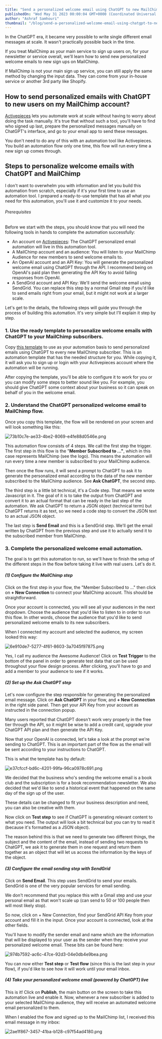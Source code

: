 ```yaml
---
title: "Send a personalized welcome email using ChatGPT to new MailChimp subscribers"
publishedOn: "Wed May 31 2023 00:00:04 GMT+0000 (Coordinated Universal Time)"
author: "Ashraf Samhouri"
thumbnail: "/blog/send-a-personalized-welcome-email-using-chatgpt-to-new-mailchimp-subscribers/thumbnail.png"
---
```


In the ChatGPT era, it became very possible to write single different email messages at scale. It wasn't practically possible back in the time.

If you treat MailChimp as your main service to sign up users on, for your newsletter or service overall, we'll learn how to send new personalized welcome emails to new sign ups on MailChimp.

If MailChimp is not your main sign up service, you can still apply the same method by changing the input data. They can come from your in-house service or another 3rd party like Shopify.

How to send personalized emails with ChatGPT to new users on my MailChimp account?
----------------------------------------------------------------------------------

[Activepieces](https://cloud.activepieces.com/sign-up) lets you automate work at scale without having to worry about doing the task manually. It's true that without such a tool, you'll have to find who signed up last, prepare the personalized messages manually on ChatGPT's interface, and go to your email app to send these messages.

You don't need to do any of this with an automation tool like Activepieces. You build an automation flow only one time, this flow will run every time a new sign up comes through.

Steps to personalize welcome emails with ChatGPT and MailChimp
--------------------------------------------------------------

I don't want to overwhelm you with information and let you build this automation from scratch, especially if it's your first time to use an automation tool. I prepared a ready-to-use template that has all what you need for this automation, you'll use it and customize it to your needs.

###### Prerequisites

Before we start with the steps, you should know that you will need the following tools in hands to complete the automation successfully:

*   An account on [Activepieces](https://cloud.activepieces.com/sign-up): The ChatGPT personalized email automation will live in this automation tool.
*   A MailChimp account and an audience: You will listen to your MailChimp Audience for new members to send welcome emails to.
*   An OpenAI account and an API Key: You will generate the personalized welcome email using ChatGPT through the API. I recommend being on OpenAI's paid plan then generating the API Key to avoid failing responses from OpenAI.
*   A SendGrid account and API Key: We'll send the welcome email using SendGrid. You can replace this step by a normal Gmail step if you'd like to send emails right from your email, but it might not work at a larger scale.

Let's get to the details, the following steps will guide you through the process of building this automation. It's very simple but I'll explain it step by step.

### 1\. Use the ready template to personalize welcome emails with ChatGPT to your MailChimp subscribers.

Copy [this template](https://cloud.activepieces.com/templates/ai-personalized-welcome-email-mailchimp) to use as your automation basis to send personalized emails using ChatGPT to every new MailChimp subscriber. This is an automation template that has the needed structure for you. While copying it, it will ask you to sign up or login with your Activepieces account where the automation will be running.

After copying the template, you'll be able to configure it to work for you or you can modify some steps to better sound like you. For example, you should give ChatGPT some context about your business so it can speak on behalf of you in the welcome email.

### 2\. Understand the ChatGPT personalized welcome email to MailChimp flow.

Once you copy this template, the flow will be rendered on your screen and will look something like this:

![73b10c7e-ae33-4be2-8069-e4fe88d0546e.png](/blog/send-a-personalized-welcome-email-using-chatgpt-to-new-mailchimp-subscribers/images/73b10c7e-ae33-4be2-8069-e4fe88d0546e.png)

This automation flow consists of 4 steps. We call the first step the trigger. The first step in this flow is the "**Member Subscribed to ..."**, which in this case represents MailChimp (see the logo). This means the automation will run every time a new member is subscribed to your MailChimp audience.

Then once the flow runs, it will send a prompt to ChatGPT to ask it to generate the personalized email according to the data of the new member subscribed to the MailChimp audience. See **Ask ChatGPT**, the second step.

The third step is a little bit technical, it's a Code step. That means we wrote Javascript in it. The goal of it is to take the output from ChatGPT and convert it to an actual format that can be ready in the last step of the automation. We ask ChatGPT to return a JSON object (technical term) but ChatGPT returns it as text, so we need a code step to convert the JSON text to an actual JSON object.

The last step is **Send Email** and this is a SendGrid step. We'll get the email written by ChatGPT from the previous step and use it to actually send it to the subscribed member from MailChimp.

### 3\. Complete the personalized welcome email automation.

The goal is to get this automation to run, so we'll have to finish the setup of the different steps in the flow before taking it live with real users. Let's do it.

##### (1) Configure the MailChimp step

Click on the first step in your flow, the "Member Subscribed to ..." then click on **+ New Connection** to connect your MailChimp account. This should be straightforward.

Once your account is connected, you will see all your audiences in the next dropdown. Choose the audience that you'd like to listen to in order to run this flow. In other words, choose the audience that you'd like to send personalized welcome emails to its new subscribers.

When I connected my account and selected the audience, my screen looked this way:

![6e910de7-5277-4f61-8603-3a7045f97875.png](/blog/send-a-personalized-welcome-email-using-chatgpt-to-new-mailchimp-subscribers/images/6e910de7-5277-4f61-8603-3a7045f97875.png)

Yes, I call my audience the Awesome Audience! Click on **Test Trigger** to the bottom of the panel in order to generate test data that can be used throughout your flow design process. After clicking, you'll have to go and add a member to your audience to see if it works.

##### (2) Set up the Ask ChatGPT step

Let's now configure the step responsible for generating the personalized email message. Click on **Ask ChatGPT** in your flow, and **+ New Connection** in the right side panel. Then get your API Key from your account as instructed in the connection popup.

Many users reported that ChatGPT doesn't work very properly in the free tier through the API, so it might be wise to add a credit card, upgrade your ChatGPT API plan and then generate the API Key.

Now that your OpenAI is connected, let's take a look at the prompt we're sending to ChatGPT. This is an important part of the flow as the email will be sent according to your instructions to ChatGPT.

This is what the template has by default:

![e37cfccf-bd6c-4201-99fa-96ca0978c691.png](/blog/send-a-personalized-welcome-email-using-chatgpt-to-new-mailchimp-subscribers/images/e37cfccf-bd6c-4201-99fa-96ca0978c691.png)

We decided that the business who's sending the welcome email is a book club and the subscription is for a book recommendation newsletter. We also decided that we'd like to send a historical event that happened on the same day of the sign up of the user.

These details can be changed to fit your business description and need, you can also be creative with them.

Now click on **Test step** to see if ChatGPT is generating relevant content to what you need. The output will look a bit technical but you can try to read it (because it's formatted as a JSON object).

The reason behind this is that we need to generate two different things, the subject and the content of the email, instead of sending two requests to ChatGPT, we ask it to generate them in one request and return them together as an object that will let us access the information by the keys of the object.

##### (3) Configure the email sending step with SendGrid

Click on **Send Email**. This step uses SendGrid to send your emails. SendGrid is one of the very popular services for email sending.

We don't recommend that you replace this with a Gmail step and use your personal email as that won't scale up (can send to 50 or 100 people then will most likely stop).

So now, click on + New Connection, find your SendGrid API Key from your account and fill it in the input. Once your account is connected, look at the other fields.

You'll have to modify the sender email and name which are the information that will be displayed to your user as the sender when they receive your personalized welcome email. These bits can be found here:

![974b7592-ac6c-47ce-92d3-04e0db4e9bea.png](/blog/send-a-personalized-welcome-email-using-chatgpt-to-new-mailchimp-subscribers/images/974b7592-ac6c-47ce-92d3-04e0db4e9bea.png)

You can now either **Test step** or **Test flow** (since this is the last step in your flow), if you'd like to see how it will work until your email inbox.

##### (4) Take your personalized welcome email (powered by ChatGPT) live

This is it! Click on **Publish**, the main button on the screen to take this automation live and enable it. Now, whenever a new subscriber is added to your selected MailChimp audience, they will receive an automated welcome email personalized to them.

When I enabled the flow and signed up to the MailChimp list, I received this email message in my inbox:

![2ae1f867-3457-41ba-b128-c97f54ad4180.png](/blog/send-a-personalized-welcome-email-using-chatgpt-to-new-mailchimp-subscribers/images/2ae1f867-3457-41ba-b128-c97f54ad4180.png)

